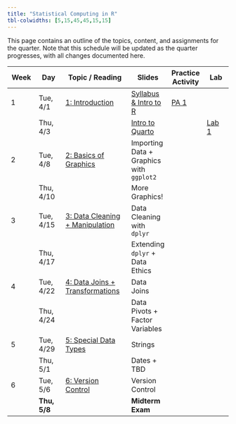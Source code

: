 ```yaml
---
title: "Statistical Computing in R"
tbl-colwidths: [5,15,45,45,15,15]
---
```


This page contains an outline of the topics, content, and assignments for the quarter. Note that this schedule will be updated as the quarter progresses, with all changes documented here.

| Week | Day          | Topic / Reading                                                                                                         | Slides                                                | Practice Activity                   | Lab                                |
|----------|----------|-----------------------|----------|----------|----------|
| 1    | Tue, 4/1     | [1: Introduction](https://manncz.github.io/stat331-calpoly-text/01-introduction.html)                                   | [Syllabus & Intro to R](slides/week-1/w1-intro-r.qmd) | [PA 1](practice-activities/pa1.qmd) |                                    |
|      | Thu, 4/3     |                                                                                                                         | [Intro to Quarto](slides/week-1/w1-notebooks.qmd)     |                                     | [Lab 1](labs/lab1/lab1-quarto.qmd) |
| 2    | Tue, 4/8     | [2: Basics of Graphics](https://manncz.github.io/stat331-calpoly-text/02-tidy-data-and-basics-of-graphics.html)         | Importing Data + Graphics with `ggplot2`              |                                     |                                    |
|      | Thu, 4/10    |                                                                                                                         | More Graphics!                                        |                                     |                                    |
| 3    | Tue, 4/15    | [3: Data Cleaning + Manipulation](https://manncz.github.io/stat331-calpoly-text/03-data-cleaning-and-manipulation.html) | Data Cleaning with `dplyr`                            |                                     |                                    |
|      | Thu, 4/17    |                                                                                                                         | Extending `dplyr` + Data Ethics                       |                                     |                                    |
| 4    | Tue, 4/22    | [4: Data Joins + Transformations](https://manncz.github.io/stat331-calpoly-text/04-data-joins-and-transformations.html) | Data Joins                                            |                                     |                                    |
|      | Thu, 4/24    |                                                                                                                         | Data Pivots + Factor Variables                        |                                     |                                    |
| 5    | Tue, 4/29    | [5: Special Data Types](5%20Special%20Data%20Types)                                                                     | Strings                                               |                                     |                                    |
|      | Thu, 5/1     |                                                                                                                         | Dates + TBD                                           |                                     |                                    |
| 6    | Tue, 5/6     | [6: Version Control](6%20Version%20Control)                                                                             | Version Control                                       |                                     |                                    |
|      | **Thu, 5/8** |                                                                                                                         | **Midterm Exam**                                      |                                     |                                    |
